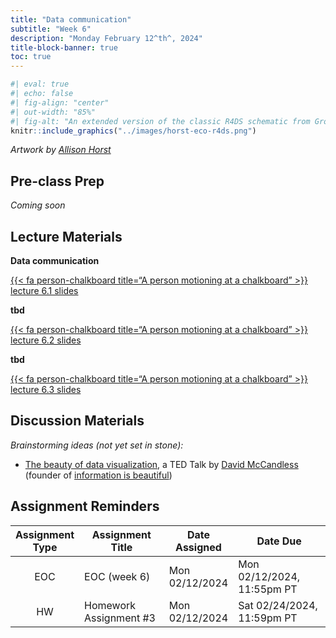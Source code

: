 ```yaml
---
title: "Data communication"
subtitle: "Week 6"
description: "Monday February 12^th^, 2024"
title-block-banner: true
toc: true
---
```


```r
#| eval: true 
#| echo: false
#| fig-align: "center"
#| out-width: "85%" 
#| fig-alt: "An extended version of the classic R4DS schematic from Grolemund & Wickham, with environmental data science, communities, and communication added."
knitr::include_graphics("../images/horst-eco-r4ds.png")
```

:::{.gray-text .center-text}
*Artwork by [Allison Horst](https://allisonhorst.com/)*
:::

## Pre-class Prep

*Coming soon* 

## Lecture Materials 

<!-- "good data viz:" (1) clean layout "less is more", (2) use direct annotations to easy readability + interpretability, (3) make use of hierarchy to guide the reader, (4) consistent use of colors, spacing, typefaces, weights, (5) use colors wisely and make sure they work for colorblind persons, (5) more important information should receive the main attention -->
<!-- https://rstudio-conf-2022.github.io/ggplot2-graphic-design/materials/04_data_communication.pdf -->
<!-- - visual perception -->
<!-- - data-ink-ratio -->
<!-- - storytelling (?) -->
<!-- https://github.com/nrokh/ScientificFigures/blob/main/FigureSpectrum/FigureSpectrum.png -->

  <!-- covid 19 cases & deaths by US State https://www.cedricscherer.com/2020/03/31/corona-covid-19-death-tolls-worst-day-so-far/ -->
  <!-- Todd Quartiere; source Wikipedia -->
  <!-- too many colors; need to normalize by population; early in the pandemic there was arguments for normalizing by population size, but Cedric didn't like this; normally likes to normalize, but have to make a decision -->
  <!--     - talking about PEOPLE, so maybe we want to show exact numbers for an emotional perspective -->
  <!--     - talk to experts -->
  

::: {.grid}

::: {.g-col-12 .g-col-md-4}
::: {.center-text}
[**Data communication**]{.teal-text .body-text-m}

[{{< fa person-chalkboard title="A person motioning at a chalkboard" >}} lecture 6.1 slides](../slides/week6.1-good-viz-slides.qmd){.btn role="button" target="_blank"} 
:::
:::

::: {.g-col-12 .g-col-md-4}
::: {.center-text}
[**tbd**]{.teal-text .body-text-m}

[{{< fa person-chalkboard title="A person motioning at a chalkboard" >}} lecture 6.2 slides](../slides/week6.2-tbd.qmd){.btn role="button" target="_blank"} 
:::
:::

::: {.g-col-12 .g-col-md-4}
::: {.center-text}
[**tbd**]{.teal-text .body-text-m}

[{{< fa person-chalkboard title="A person motioning at a chalkboard" >}} lecture 6.3 slides](../slides/week6.3-tbd.qmd){.btn role="button" target="_blank"}
:::
:::

:::

<!-- - missing data -->
<!-- no dual axes -->
<!-- mentions dual axis: https://r-charts.com/ggplot2/axis/#:~:text=You%20can%20force%20the%20plot,y%20arguments%20of%20the%20function. -->
<!-- - outlier detection -->
<!-- - measures of uncertainty -->
<!-- - normalizing data -->
<!-- - avoiding biased comparisons -->
<!-- - <https://eagereyes.org/blog/2017/communicating-uncertainty-when-lives-are-on-the-line> -->
<!-- -[`{ggdist}`](https://mjskay.github.io/ggdist/) -->
<!-- https://www.tandfonline.com/doi/full/10.1080/26939169.2021.1915215 -->
<!-- https://policyviz.com/2021/02/15/the-ten-most-misleading-charts-during-donald-trumps-presidency/ -->

## Discussion Materials

*Brainstorming ideas (not yet set in stone):*

- [The beauty of data visualization](https://www.ted.com/talks/david_mccandless_the_beauty_of_data_visualization?referrer=playlist-making_sense_of_too_much_data), a TED Talk by [David McCandless](https://davidmccandless.com/) (founder of [information is beautiful](https://informationisbeautiful.net/))

## Assignment Reminders

| Assignment Type | Assignment Title        | Date Assigned  | Date Due                   |
|:---------------:|-------------------------|----------------|----------------------------|
| EOC             | EOC (week 6)            | Mon 02/12/2024 | Mon 02/12/2024, 11:55pm PT |
| HW              | Homework Assignment #3  | Mon 02/12/2024 | Sat 02/24/2024, 11:59pm PT |

<!-- | Assignment Type | Assignment Title                                                 | Date Assigned  | Date Due        | -->
<!-- |:---------------:|-------------------------------------------------------|----------------|----------------------------| -->
<!-- | EOC             | [EOC (week 6)](https://forms.gle/XbKrjoSpapzTAAPT7)   | Mon 02/12/2024 | Mon 02/12/2024, 11:55pm PT | -->
<!-- | HW              | [Homework Assignment #3](../assignments/HW3.qmd)      | Mon 02/12/2024 | Sat 02/24/2024, 11:59pm PT | -->

